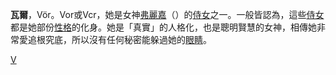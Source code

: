 '''瓦爾'''，Vör。Vor或Vcr，她是女神[[弗麗嘉|弗麗嘉]]（{{lang|no|Frigg}}）的[[侍女|侍女]]之一。一般皆認為，這些[[侍女|侍女]]都是她部份[[性格|性格]]的化身。她是「真實」的人格化，也是聰明賢慧的女神，相傳她非常愛追根究底，所以沒有任何秘密能躲過她的[[眼睛|眼睛]]。


{{北歐神話}}
{{北歐神話小作品}}

[[Category:北歐女神|V]]